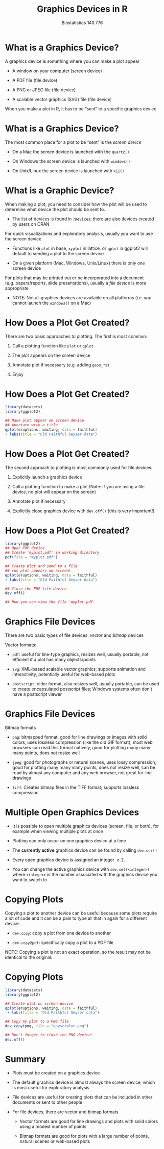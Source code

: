 % Graphics Devices in R
% Biostatistics 140.776
%


# What is a Graphics Device?

A graphics device is something where you can make a plot appear

  * A window on your computer (screen device)
  
  * A PDF file (file device)

  * A PNG or JPEG file (file device)

  * A scalable vector graphics (SVG) file (file device)

When you make a plot in R, it has to be "sent" to a specific graphics device

# What is a Graphics Device?

The most common place for a plot to be "sent" is the *screen device*

  * On a Mac the screen device is launched with the `quartz()`

  * On Windows the screen device is launched with `windows()`

  * On Unix/Linux the screen device is launched with `x11()`


# What is a Graphic Device?

When making a plot, you need to consider how the plot will be used to determine what device the plot should be sent to.

  - The list of devices is found in `?Devices`; there are also devices created by users on CRAN


For quick visualizations and exploratory analysis, usually you want
  to use the screen device

  - Functions like `plot` in base, `xyplot` in lattice, or `qplot` in
    ggplot2 will default to sending a plot to the screen device
  
  - On a given platform (Mac, Windows, Unix/Linux) there is only one
    screen device

For plots that may be printed out or be incorporated into a document (e.g. papers/reports, slide presentations), usually a *file device*
  is more appropriate

* NOTE: Not all graphics devices are available on all platforms
  (i.e. you cannot launch the `windows()` on a Mac)




# How Does a Plot Get Created?

There are two basic approaches to plotting. The first is most common:

1. Call a plotting function like `plot` or `qplot`

2. The plot appears on the screen device

3. Annotate plot if necessary (e.g. adding `geom_*`s)

4. Enjoy

# How Does a Plot Get Created?

```r
library(datasets)
library(ggplot2)

## Make plot appear on screen device
## Annotate with a title
qplot(eruptions, waiting, data = faithful)  
+ labs(title = "Old Faithful Geyser data")  

```



# How Does a Plot Get Created?

The second approach to plotting is most commonly used for file devices:

1. Explicitly launch a graphics device

2. Call a plotting function to make a plot (Note: if you are using a file
device, no plot will appear on the screen)

3. Annotate plot if necessary

3. Explicitly close graphics device with `dev.off()` (this is very important!)

# How Does a Plot Get Created?

```r
library(ggplot2)
## Open PDF device
## Create 'myplot.pdf' in working directory
pdf(file = "myplot.pdf")  

## Create plot and send to a file 
## (no plot appears on screen)
qplot(eruptions, waiting, data = faithful) 
+ labs(title = "Old Faithful Geyser data")  

## Close the PDF file device
dev.off()  

## Now you can view the file 'myplot.pdf'
```




# Graphics File Devices

There are two basic types of file devices: *vector* and *bitmap*
devices

Vector formats:

- `pdf`: useful for line-type graphics, resizes well, usually
  portable, not efficient if a plot has many objects/points

- `svg`: XML-based scalable vector graphics; supports animation and
  interactivity, potentially useful for web-based plots

- `postscript`: older format, also resizes well, usually portable, can
  be used to create encapsulated postscript files; Windows systems
  often don’t have a postscript viewer




# Graphics File Devices

Bitmap formats

- `png`: bitmapped format, good for line drawings or images with solid
  colors, uses lossless compression (like the old GIF format), most
  web browsers can read this format natively, good for plotting many
  many many points, does not resize well

- `jpeg`: good for photographs or natural scenes, uses lossy
  compression, good for plotting many many many points, does not
  resize well, can be read by almost any computer and any web browser,
  not great for line drawings

- `tiff`: Creates bitmap files in the TIFF format; supports lossless
  compression



# Multiple Open Graphics Devices

* It is possible to open multiple graphics devices (screen, file, or
  both), for example when viewing multiple plots at once

* Plotting can only occur on one graphics device at a time

* The **currently active** graphics device can be found by calling
  `dev.cur()`

* Every open graphics device is assigned an integer $\geq 2$.

* You can change the active graphics device with `dev.set(<integer>)`
  where `<integer>` is the number associated with the graphics device
  you want to switch to



# Copying Plots

Copying a plot to another device can be useful because some plots
require a lot of code and it can be a pain to type all that in again
for a different device.

- `dev.copy`: copy a plot from one device to another

- `dev.copy2pdf`: specifically copy a plot to a PDF file 

NOTE: Copying a plot is not an exact operation, so the result may not
be identical to the original.


# Copying Plots


```r
library(datasets)
library(ggplot2)

## Create plot on screen device
qplot(eruptions, waiting, data = faithful)  
 + labs(title = "Old Faithful Geyser data")  

## Copy my plot to a PNG file
dev.copy(png, file = "geyserplot.png")  

## Don't forget to close the PNG device!
dev.off()  
```



# Summary

* Plots must be created on a graphics device

* The default graphics device is almost always the screen device,
  which is most useful for exploratory analysis

* File devices are useful for creating plots that can be included in
  other documents or sent to other people

* For file devices, there are vector and bitmap formats

  - Vector formats are good for line drawings and plots with solid
    colors using a modest number of points

  - Bitmap formats are good for plots with a large number of points,
    natural scenes or web-based plots
